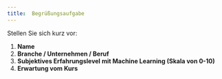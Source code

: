 ```yaml
---
title:  Begrüßungsaufgabe
---
```


Stellen Sie sich kurz vor:

1. **Name**
2. **Branche / Unternehmen / Beruf**
3. **Subjektives Erfahrungslevel mit Machine Learning (Skala von 0-10)**
4. **Erwartung vom Kurs**
